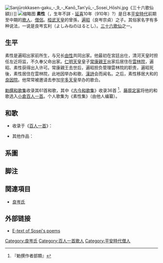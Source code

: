 [[File:Sanjūrokkasen-gaku_-_9_-_Kanō_Tan’yū_-_Sosei_Hōshi.jpg|thumb]]《三十六歌仙額》）]]
[[File:Hyakuninisshu_021.jpg|缩略图]]
'''素性'''（{{jpn|j=素性|hg=そせい|rm=Sosei}}，生年不詳 - [[延喜|延喜]]10年（910年）?）是日本[[平安時代|平安時代]]前期至中期的[[歌人|歌人]]、[[僧侶|僧侶]]。[[桓武天皇|桓武天皇]]的曾孫，[[遍昭|遍昭]]（良岑宗貞）之子。其俗家名字有多种说法，一说是良岑玄利（よしみねのはるとし）。[[三十六歌仙|三十六歌仙]]之一。

== 生平 ==
素性是遍昭出家前所生，与兄长[[由性|由性]]共同出家。他最初在宮廷出仕，清河天皇时担任左近将监，不久奉父命出家。[[仁明天皇|仁明天皇]]皇子[[常康親王|常康親王]]出家后居住在[[雲林院|雲林院]]，遍昭、素性获得出入许可。常康親王去世后，遍昭担负管理雲林院的职责，遍昭死後，素性居住在雲林院，此地因举办和歌、[[漢詩|漢詩]]会而闻名。之后，素性移居大和的[[良因院|良因院]]。他常常被邀请去参加[[宇多天皇|宇多天皇]]举办的歌合。

[[勅撰和歌集|勅撰和歌集]]收录其61首和歌，其中《[[古今和歌集|古今和歌集]]》收录36首 <ref>『勅撰作者部類』</ref>、[[藤原定家|藤原定家]]将他的和歌选入[[小倉百人一首|小倉百人一首]]。个人歌集为《素性集》（由他人编纂）。

==和歌==
*收录于《[[百人一首|百人一首]]》：
{{Quote box |width=500px |align=center|quoted=true |bgcolor=#FFFFF0 |salign=right|source = 
 |quote  ={{lang|ja|今こむといひしばかりに長月のありあけの月をまちいでつるかな }}<br />君言今宵来，深秋夜长晓月出，待君未见来
}}
*其他作品：
{{Quote box |width=500px |align=center|quoted=true |bgcolor=#FFFFF0 |salign=right|source =《古今和歌集》卷第一　春歌上 
 |quote  ={{lang|ja|みわたせば柳桜をこきまぜて都ぞ春の錦なりける}}<br />放眼樱与柳，互植红绿相辉映，都中锦绣春
}}
{{Quote box |width=500px |align=center|quoted=true |bgcolor=#FFFFF0 |salign=right|source =《古今和歌集》卷第四　秋歌上  
 |quote  ={{lang|ja|我のみやあはれとおもはむきりぎりすなく夕かげのやまとなでしこ}}<br />唯吾似觉哀，秋夕蟋蟀鳴悲聲，有大和撫子
}}
{{Quote box |width=500px |align=center|quoted=true |bgcolor=#FFFFF0 |salign=right|source =《古今和歌集》卷第五　秋歌下  
 |quote  ={{lang|ja|もみぢ葉は 袖にこき入れて もていでなむ 秋はかぎりと 見む人のため}}<br />袖中藏紅葉，里人疑為秋既終，出山夸众人 
}}
{{Quote box |width=500px |align=center|quoted=true |bgcolor=#FFFFF0 |salign=right|source =《古今和歌集》卷第九　羇旅歌 
 |quote  ={{lang|ja|たむけにはつづりの袖もきるべきにもみぢにあける神やかへさむ }}<br />供献吾綴袖，明神已飽美楓紅，豈受吾賤禮 
}}

==系圖==
{{皇室平安初期}}

== 脚注 ==
{{Reflist}}
{{Portal|文学}}
{{Wikiquote|素性}}
== 関連項目 ==
* [[良岑氏|良岑氏]]
==外部链接==
* [http://www.asahi-net.or.jp/~sg2h-ymst/yamatouta/sennin/sosei.html E-text of Sosei's poems] {{Wayback|url=http://www.asahi-net.or.jp/~sg2h-ymst/yamatouta/sennin/sosei.html |date=20210116022454 }}

{{三十六歌仙}}
{{百人一首}}
{{時代不同歌合}}

{{Authority control}}
{{DEFAULTSORT:Sosei}}
[[Category:良岑氏|Category:良岑氏]]
[[Category:百人一首歌人|Category:百人一首歌人]]
[[Category:平安時代僧人|Category:平安時代僧人]]